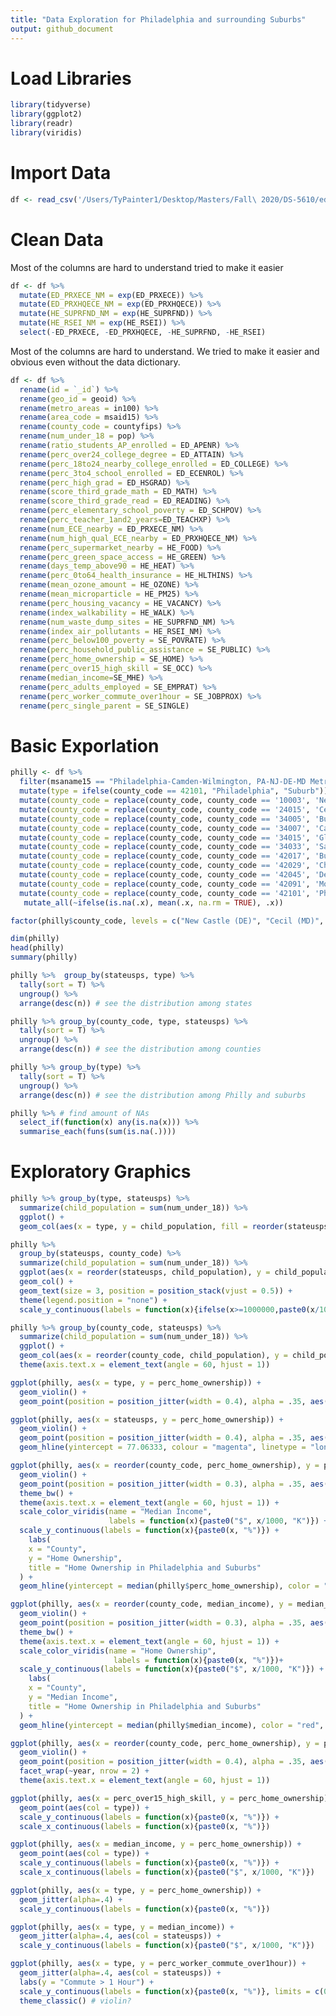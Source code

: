 ```yaml
---
title: "Data Exploration for Philadelphia and surrounding Suburbs"
output: github_document
---
```


# Load Libraries
```r
library(tidyverse)
library(ggplot2)
library(readr)
library(viridis)
```

# Import Data

```r
df <- read_csv('/Users/TyPainter1/Desktop/Masters/Fall\ 2020/DS-5610/eda20-team5-project/Data\ Basics/data.csv') 
```

# Clean Data

Most of the columns are hard to understand tried to make it easier
```r
df <- df %>% 
  mutate(ED_PRXECE_NM = exp(ED_PRXECE)) %>%
  mutate(ED_PRXHQECE_NM = exp(ED_PRXHQECE)) %>%
  mutate(HE_SUPRFND_NM = exp(HE_SUPRFND)) %>%
  mutate(HE_RSEI_NM = exp(HE_RSEI)) %>%
  select(-ED_PRXECE, -ED_PRXHQECE, -HE_SUPRFND, -HE_RSEI)
```

Most of the columns are hard to understand. We tried to make it easier and obvious even without the data dictionary.

```r
df <- df %>% 
  rename(id = `_id`) %>% 
  rename(geo_id = geoid) %>% 
  rename(metro_areas = in100) %>%
  rename(area_code = msaid15) %>% 
  rename(county_code = countyfips) %>%
  rename(num_under_18 = pop) %>% 
  rename(ratio_students_AP_enrolled = ED_APENR) %>%
  rename(perc_over24_college_degree = ED_ATTAIN) %>%
  rename(perc_18to24_nearby_college_enrolled = ED_COLLEGE) %>%
  rename(perc_3to4_school_enrolled = ED_ECENROL) %>%
  rename(perc_high_grad = ED_HSGRAD) %>%
  rename(score_third_grade_math = ED_MATH) %>%
  rename(score_third_grade_read = ED_READING) %>%
  rename(perc_elementary_school_poverty = ED_SCHPOV) %>% 
  rename(perc_teacher_1and2_years=ED_TEACHXP) %>% 
  rename(num_ECE_nearby = ED_PRXECE_NM) %>% 
  rename(num_high_qual_ECE_nearby = ED_PRXHQECE_NM) %>% 
  rename(perc_supermarket_nearby = HE_FOOD) %>% 
  rename(perc_green_space_access = HE_GREEN) %>%
  rename(days_temp_above90 = HE_HEAT) %>%
  rename(perc_0to64_health_insurance = HE_HLTHINS) %>%
  rename(mean_ozone_amount = HE_OZONE) %>%
  rename(mean_microparticle = HE_PM25) %>%
  rename(perc_housing_vacancy = HE_VACANCY) %>%
  rename(index_walkability = HE_WALK) %>% 
  rename(num_waste_dump_sites = HE_SUPRFND_NM) %>%
  rename(index_air_pollutants = HE_RSEI_NM) %>%
  rename(perc_below100_poverty = SE_POVRATE) %>%
  rename(perc_household_public_assistance = SE_PUBLIC) %>%
  rename(perc_home_ownership = SE_HOME) %>%
  rename(perc_over15_high_skill = SE_OCC) %>%
  rename(median_income=SE_MHE) %>%
  rename(perc_adults_employed = SE_EMPRAT) %>%
  rename(perc_worker_commute_over1hour = SE_JOBPROX) %>%
  rename(perc_single_parent = SE_SINGLE)
```

# Basic Exporlation 

```r
philly <- df %>% 
  filter(msaname15 == "Philadelphia-Camden-Wilmington, PA-NJ-DE-MD Metro Area") %>% # filter Philly area
  mutate(type = ifelse(county_code == 42101, "Philadelphia", "Suburb")) %>%  # mutate a city, suburb column;City of Phila. is 42101
  mutate(county_code = replace(county_code, county_code == '10003', 'New Castle (DE)')) %>%
  mutate(county_code = replace(county_code, county_code == '24015', 'Cecil (MD)')) %>%
  mutate(county_code = replace(county_code, county_code == '34005', 'Burlington (NJ)')) %>%
  mutate(county_code = replace(county_code, county_code == '34007', 'Camden (NJ)')) %>%
  mutate(county_code = replace(county_code, county_code == '34015', 'Gloucester (NJ)'))%>%
  mutate(county_code = replace(county_code, county_code == '34033', 'Salem (NJ)')) %>%
  mutate(county_code = replace(county_code, county_code == '42017', 'Bucks (PA)')) %>%
  mutate(county_code = replace(county_code, county_code == '42029', 'Chester (PA)')) %>%
  mutate(county_code = replace(county_code, county_code == '42045', 'Delaware (PA)')) %>%
  mutate(county_code = replace(county_code, county_code == '42091', 'Montgomery (PA)'))%>%
  mutate(county_code = replace(county_code, county_code == '42101', 'Philadelphia'))%>%
   mutate_all(~ifelse(is.na(.x), mean(.x, na.rm = TRUE), .x))

factor(philly$county_code, levels = c("New Castle (DE)", "Cecil (MD)", "Burlington (NJ)", "Camden (NJ)", "Gloucester (NJ)", "Salem (NJ)", "Bucks (PA)", "Chester (PA)", "Delaware (PA)", "Montgomery (PA)"))

dim(philly)
head(philly)
summary(philly)

philly %>%  group_by(stateusps, type) %>%
  tally(sort = T) %>%
  ungroup() %>%
  arrange(desc(n)) # see the distribution among states                 

philly %>% group_by(county_code, type, stateusps) %>%
  tally(sort = T) %>%
  ungroup() %>%
  arrange(desc(n)) # see the distribution among counties

philly %>% group_by(type) %>%
  tally(sort = T) %>%
  ungroup() %>%
  arrange(desc(n)) # see the distribution among Philly and suburbs
```

```r
philly %>% # find amount of NAs
  select_if(function(x) any(is.na(x))) %>% 
  summarise_each(funs(sum(is.na(.))))
```

# Exploratory Graphics

```r
philly %>% group_by(type, stateusps) %>% 
  summarize(child_population = sum(num_under_18)) %>% 
  ggplot() +
  geom_col(aes(x = type, y = child_population, fill = reorder(stateusps, child_population)))

philly %>% 
  group_by(stateusps, county_code) %>% 
  summarize(child_population = sum(num_under_18)) %>% 
  ggplot(aes(x = reorder(stateusps, child_population), y = child_population, fill = county_code, label = county_code)) +
  geom_col() +
  geom_text(size = 3, position = position_stack(vjust = 0.5)) +
  theme(legend.position = "none") +
  scale_y_continuous(labels = function(x){ifelse(x>=1000000,paste0(x/1000000, "M"), paste0(x/1000, "K"))})

philly %>% group_by(county_code, stateusps) %>% 
  summarize(child_population = sum(num_under_18)) %>% 
  ggplot() +
  geom_col(aes(x = reorder(county_code, child_population), y = child_population, fill = stateusps)) +
  theme(axis.text.x = element_text(angle = 60, hjust = 1))
```

```r
ggplot(philly, aes(x = type, y = perc_home_ownership)) +
  geom_violin() +
  geom_point(position = position_jitter(width = 0.4), alpha = .35, aes(color = stateusps))

ggplot(philly, aes(x = stateusps, y = perc_home_ownership)) +
  geom_violin() +
  geom_point(position = position_jitter(width = 0.4), alpha = .35, aes(color = type)) +
  geom_hline(yintercept = 77.06333, colour = "magenta", linetype = "longdash", size = .4)

ggplot(philly, aes(x = reorder(county_code, perc_home_ownership), y = perc_home_ownership)) +
  geom_violin() +
  geom_point(position = position_jitter(width = 0.3), alpha = .35, aes(color = median_income)) +
  theme_bw() +
  theme(axis.text.x = element_text(angle = 60, hjust = 1)) +
  scale_color_viridis(name = "Median Income",
                      labels = function(x){paste0("$", x/1000, "K")}) +
  scale_y_continuous(labels = function(x){paste0(x, "%")}) +
    labs(
    x = "County",
    y = "Home Ownership",
    title = "Home Ownership in Philadelphia and Suburbs"
  ) +
  geom_hline(yintercept = median(philly$perc_home_ownership), color = "red", linetype = "dashed")

ggplot(philly, aes(x = reorder(county_code, median_income), y = median_income)) +
  geom_violin() +
  geom_point(position = position_jitter(width = 0.3), alpha = .35, aes(color = perc_home_ownership)) +
  theme_bw() +
  theme(axis.text.x = element_text(angle = 60, hjust = 1)) +
  scale_color_viridis(name = "Home Ownership",
                       labels = function(x){paste0(x, "%")})+
  scale_y_continuous(labels = function(x){paste0("$", x/1000, "K")}) +
    labs(
    x = "County",
    y = "Median Income",
    title = "Home Ownership in Philadelphia and Suburbs"
  ) +
  geom_hline(yintercept = median(philly$median_income), color = "red", linetype = "dashed") 

ggplot(philly, aes(x = reorder(county_code, perc_home_ownership), y = perc_home_ownership)) +
  geom_violin() +
  geom_point(position = position_jitter(width = 0.4), alpha = .35, aes(color = stateusps)) +
  facet_wrap(~year, nrow = 2) +
  theme(axis.text.x = element_text(angle = 60, hjust = 1))
```

```r
ggplot(philly, aes(x = perc_over15_high_skill, y = perc_home_ownership)) +
  geom_point(aes(col = type)) +
  scale_y_continuous(labels = function(x){paste0(x, "%")}) +
  scale_x_continuous(labels = function(x){paste0(x, "%")})

ggplot(philly, aes(x = median_income, y = perc_home_ownership)) +
  geom_point(aes(col = type)) +
  scale_y_continuous(labels = function(x){paste0(x, "%")}) +
  scale_x_continuous(labels = function(x){paste0("$", x/1000, "K")})
```

```r
ggplot(philly, aes(x = type, y = perc_home_ownership)) +
  geom_jitter(alpha=.4) +
  scale_y_continuous(labels = function(x){paste0(x, "%")})

ggplot(philly, aes(x = type, y = median_income)) +
  geom_jitter(alpha=.4, aes(col = stateusps)) +
  scale_y_continuous(labels = function(x){paste0("$", x/1000, "K")}) 

ggplot(philly, aes(x = type, y = perc_worker_commute_over1hour)) +
  geom_jitter(alpha=.4, aes(col = stateusps)) +
  labs(y = "Commute > 1 Hour") +
  scale_y_continuous(labels = function(x){paste0(x, "%")}, limits = c(0, 35)) +
  theme_classic() # violin?
```



